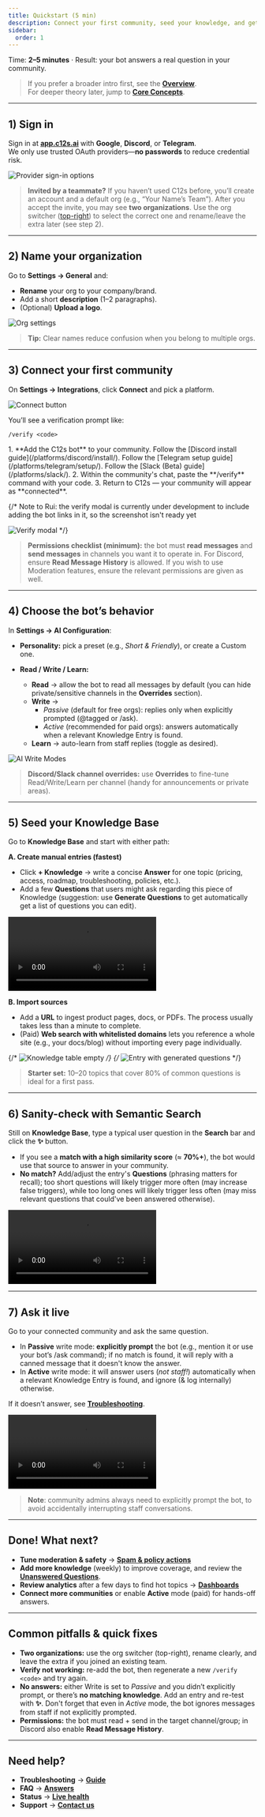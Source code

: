 ```yaml
---
title: Quickstart (5 min)
description: Connect your first community, seed your knowledge, and get your AI moderator answering in minutes.
sidebar:
  order: 1
---
```




Time: **2–5 minutes** · Result: your bot answers a real question in your community.

> If you prefer a broader intro first, see the **[Overview](/getting-started/overview/)**.  
> For deeper theory later, jump to **[Core Concepts](/getting-started/core-concepts/)**.

---

## 1) Sign in

Sign in at **[app.c12s.ai](https://app.c12s.ai)** with **Google**, **Discord**, or **Telegram**.  
We only use trusted OAuth providers—**no passwords** to reduce credential risk.

![Provider sign-in options](@/assets/screenshots/getting-started/sso-login.png)

> **Invited by a teammate?** If you haven’t used C12s before, you’ll create an account and a default org (e.g., “Your Name’s Team”). After you accept the invite, you may see **two organizations**. Use the org switcher ([top-right](@/assets/screenshots/getting-started/org-switcher.png)) to select the correct one and rename/leave the extra later (see step 2).

---

## 2) Name your organization

Go to **Settings → General** and:
- **Rename** your org to your company/brand.
- Add a short **description** (1–2 paragraphs).
- (Optional) **Upload a logo**.

![Org settings](@/assets/screenshots/getting-started/general-org-settings.png)

> **Tip:** Clear names reduce confusion when you belong to multiple orgs.

---

## 3) Connect your first community

On **Settings → Integrations**, click **Connect** and pick a platform.

![Connect button](@/assets/screenshots/getting-started/integrations-connect-button.gif)

You’ll see a verification prompt like:

```text
/verify <code>
```

<Steps>
1. **Add the C12s bot** to your community.
</Steps>
<Tabs>
  <TabItem label="Discord">Follow the [Discord install guide](/platforms/discord/install/).</TabItem>
  <TabItem label="Telegram">Follow the [Telegram setup guide](/platforms/telegram/setup/).</TabItem>
  <TabItem label="Slack (Beta)">Follow the [Slack (Beta) guide](/platforms/slack/).</TabItem>
</Tabs>
<Steps>
2. Within the community's chat, paste the **/verify** command with your code.
3. Return to C12s — your community will appear as **connected**.
</Steps>

{/* Note to Rui: the verify modal is currently under development to include adding the bot links in it, so the screenshot isn't ready yet

![Verify modal](../../assets/qs-verify.png)
*/}

> **Permissions checklist (minimum):** the bot must **read messages** and **send messages** in channels you want it to operate in. For Discord, ensure **Read Message History** is allowed. If you wish to use Moderation features, ensure the relevant permissions are given as well.

---

## 4) Choose the bot’s behavior

In **Settings → AI Configuration**:

* **Personality:** pick a preset (e.g., *Short & Friendly*), or create a Custom one.
* **Read / Write / Learn:**

  * **Read** → allow the bot to read all messages by default (you can hide private/sensitive channels in the **Overrides** section).
  * **Write** →
    * *Passive* (default for free orgs): replies only when explicitly prompted (@tagged or /ask).
    * *Active* (recommended for paid orgs): answers automatically when a relevant Knowledge Entry is found.
  * **Learn** → auto-learn from staff replies (toggle as desired).

![AI Write Modes](@/assets/screenshots/getting-started/ai-write-modes.gif)

> **Discord/Slack channel overrides:** use **Overrides** to fine-tune Read/Write/Learn per channel (handy for announcements or private areas).

---

## 5) Seed your Knowledge Base

Go to **Knowledge Base** and start with either path:

**A. Create manual entries (fastest)**

* Click **+ Knowledge** → write a concise **Answer** for one topic (pricing, access, roadmap, troubleshooting, policies, etc.).
* Add a few **Questions** that users might ask regarding this piece of Knowledge (suggestion: use **Generate Questions** to get automatically get a list of questions you can edit).

<Video
  src={AddKnowledgeVideo}
  title='Adding a Knowledge Entry to the Knowledge Base'
  autoPlay
  loop
  controls
/>

**B. Import sources**

* Add a **URL** to ingest product pages, docs, or PDFs. The process usually takes less than a minute to complete.
* (Paid) **Web search with whitelisted domains** lets you reference a whole site (e.g., your docs/blog) without importing every page individually.

{/* ![Knowledge table empty](../../assets/qs-kb-empty.png) */}
{/* ![Entry with generated questions](../../assets/qs-kb-entry.png) */}

> **Starter set:** 10–20 topics that cover 80% of common questions is ideal for a first pass.

---

## 6) Sanity-check with Semantic Search

Still on **Knowledge Base**, type a typical user question in the **Search** bar and click the **✨** button.

* If you see a **match with a high similarity score** (≈ **70%+**), the bot would use that source to answer in your community.
* **No match?** Add/adjust the entry's **Questions** (phrasing matters for recall); too short questions will likely trigger more often (may increase false triggers), while too long ones will likely trigger less often (may miss relevant questions that could've been answered otherwise).

<Video
  src={SemanticSearchVideo}
  title='Semantic Search in the Knowledge Base'
  autoPlay
  loop
  controls
/>

---

## 7) Ask it live

Go to your connected community and ask the same question.

* In **Passive** write mode: **explicitly prompt** the bot (e.g., mention it or use your bot’s /ask command); if no match is found, it will reply with a canned message that it doesn't know the answer.
* In **Active** write mode: it will answer users (_not staff!_) automatically when a relevant Knowledge Entry is found, and ignore (& log internally) otherwise.

If it doesn’t answer, see **[Troubleshooting](/resources/troubleshooting/)**.

<Video
  src={LiveDemoVideo}
  title='Asking the bot a live question and getting an answer back.'
  autoPlay
  loop
  controls
/>

> **Note**: community admins always need to explicitly prompt the bot, to avoid accidentally interrupting staff conversations.

---

## Done! What next?

* **Tune moderation & safety** → **[Spam & policy actions](/moderation/spam-detection/)**
* **Add more knowledge** (weekly) to improve coverage, and review the **[Unanswered Questions](/analytics/unanswered-questions/)**.
* **Review analytics** after a few days to find hot topics → **[Dashboards](/analytics/dashboards/)**
* **Connect more communities** or enable **Active** mode (paid) for hands-off answers.

---

## Common pitfalls & quick fixes

* **Two organizations:** use the org switcher (top-right), rename clearly, and leave the extra if you joined an existing team.
* **Verify not working:** re-add the bot, then regenerate a new `/verify <code>` and try again.
* **No answers:** either Write is set to *Passive* and you didn’t explicitly prompt, or there’s **no matching knowledge**. Add an entry and re-test with **✨**. Don't forget that even in *Active* mode, the bot ignores messages from staff if not explicitly prompted.
* **Permissions:** the bot must read + send in the target channel/group; in Discord also enable **Read Message History**.

---

## Need help?

* **Troubleshooting** → **[Guide](/resources/troubleshooting/)**
* **FAQ** → **[Answers](/resources/faq/)**
* **Status** → **[Live health](https://status.c12s.ai)**
* **Support** → **[Contact us](/support/)**
